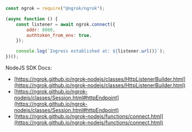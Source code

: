 ```jsx
const ngrok = require("@ngrok/ngrok");

(async function () {
	const listener = await ngrok.connect({
		addr: 8080,
		authtoken_from_env: true,
	});

	console.log(`Ingress established at: ${listener.url()}`);
})();
```

NodeJS SDK Docs:

- [https://ngrok.github.io/ngrok-nodejs/classes/HttpListenerBuilder.html](https://ngrok.github.io/ngrok-nodejs/classes/HttpListenerBuilder.html)
- [https://ngrok.github.io/ngrok-nodejs/classes/Session.html#httpEndpoint](https://ngrok.github.io/ngrok-nodejs/classes/Session.html#httpEndpoint)
- [https://ngrok.github.io/ngrok-nodejs/functions/connect.html](https://ngrok.github.io/ngrok-nodejs/functions/connect.html)
